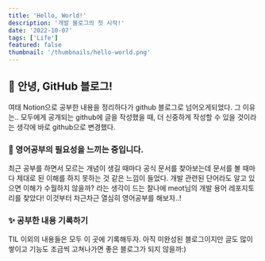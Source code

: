 ```yaml
---
title: 'Hello, World!'
description: '개발 블로그의 첫 시작!'
date: '2022-10-07'
tags: ['Life']
featured: false
thumbnail: '/thumbnails/hello-world.png'
---
```


## 🙌 안녕, GitHub 블로그!

여태 Notion으로 공부한 내용을 정리하다가 github 블로그로 넘어오게되었다.
그 이유는.. 모두에게 공개되는 github에 글을 작성했을 때, 더 신중하게 작성할 수 있을 것이라는 생각에 바로 github으로 변경했다.

### 🔑 영어공부의 필요성을 느끼는 중입니다.

최근 공부를 하면서 모르는 개념이 생길 때마다 공식 문서를 찾아보는데 문서를 볼 때마다 제대로 된 이해를 하지 못하는 것 같은 느낌이 들었다. 개발 관련된 단어라도 알고 있으면 이해가 수월하지 않을까? 라는 생각이 드는 찰나에 meot님의 개발 용어 레포지토리를 찾았다! 이것부터 차근차근 열심히 영어공부를 해보자..!

### ✨ 공부한 내용 기록하기

TIL 이외의 내용들은 모두 이 곳에 기록해두자.
아직 미완성된 블로그이지만 글도 많이 쌓이고 기능도 조금씩 고쳐나가면 좋은 블로그가 되지 않을까:)

